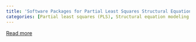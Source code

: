 ```yaml
---
title: 'Software Packages for Partial Least Squares Structural Equation Modeling: An Updated Review.'
categories: [Partial least squares (PLS), Structural equation modeling (SEM)]
---
```



[Read more](https://doi.org/10.1007/978-3-031-37772-3_5)

